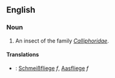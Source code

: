 ==English==
=== Noun ===

# An insect of the family ''[[Calliphoridae]]''.

==== Translations ====

* {{de}}: [[Schmeißfliege]] ''f'', [[Aasfliege]] ''f''